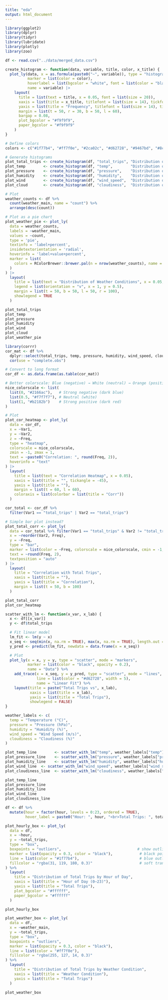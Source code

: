 ```yaml
---
title: "eda"
output: html_document
---
```


```r
library(ggplot2)
library(dplyr)
library(tidyr)
library(lubridate)
library(plotly)
library(zoo)
```

```r
df <- read.csv("../data/merged_data.csv")
```

```r
create_histogram <- function(data, variable, title, color, x_title) {
  plot_ly(data, x = as.formula(paste0("~", variable)), type = "histogram",
          marker = list(color = color),
          hoverlabel = list(bgcolor = "white", font = list(color = "black")),
          name = variable) |>
    layout(
      title = list(text = title, x = 0.05, font = list(size = 20)),
      xaxis = list(title = x_title, titlefont = list(size = 14), tickfont = list(size = 12)),
      yaxis = list(title = "Frequency", titlefont = list(size = 14), tickfont = list(size = 12)),
      margin = list(t = 50, r = 30, b = 50, l = 60),
      bargap = 0.08,
      plot_bgcolor = "#f9f9f9",
      paper_bgcolor = "#f9f9f9"
    )
}

# Define colors
colors <- c("#1f77b4", "#ff7f0e", "#2ca02c", "#d62728", "#9467bd", "#8c564b")

# Generate histograms
plot_total_trips <- create_histogram(df, "total_trips", "Distribution of Total Trips", colors[1], "Total Trips")
plot_temp        <- create_histogram(df, "temp",        "Distribution of Temperature (°C)", colors[2], "Temperature (°C)")
plot_pressure    <- create_histogram(df, "pressure",    "Distribution of Pressure (hPa)",   colors[3], "Pressure (hPa)")
plot_humidity    <- create_histogram(df, "humidity",    "Distribution of Humidity (%)",     colors[4], "Humidity (%)")
plot_wind        <- create_histogram(df, "wind_speed",  "Distribution of Wind Speed (m/s)", colors[5], "Wind Speed (m/s)")
plot_cloud       <- create_histogram(df, "cloudiness",  "Distribution of Cloudiness (%)",   colors[6], "Cloudiness (%)")
```

```r
# Plot
weather_counts <- df %>%
  count(weather_main, name = "count") %>%
  arrange(desc(count))

# Plot as a pie chart
plot_weather_pie <- plot_ly(
  data = weather_counts,
  labels = ~weather_main,
  values = ~count,
  type = 'pie',
  textinfo = 'label+percent',
  insidetextorientation = 'radial',
  hoverinfo = 'label+value+percent',
  marker = list(
    colors = RColorBrewer::brewer.pal(n = nrow(weather_counts), name = "Set3")
  )
) |>
  layout(
    title = list(text = "Distribution of Weather Conditions", x = 0.05, font = list(size = 20)),
    legend = list(orientation = "v", x = 1, y = 0.5),
    margin = list(t = 50, b = 50, l = 50, r = 100),
    showlegend = TRUE
  )
```

```r
plot_total_trips
plot_temp
plot_pressure
plot_humidity
plot_wind
plot_cloud
plot_weather_pie
```
```r
library(corrr)
cor_mat <- df %>%
  dplyr::select(total_trips, temp, pressure, humidity, wind_speed, cloudiness) %>%
  cor(use = "complete.obs")

# Convert to long format
cor_df <- as.data.frame(as.table(cor_mat))

# Better colorscale: Blue (negative) → White (neutral) → Orange (positive)
nice_colorscale <- list(
  list(0, "#2166ac"),   # Strong negative (dark blue)
  list(0.5, "#f7f7f7"), # Neutral (white)
  list(1, "#b2182b")    # Strong positive (dark red)
)

# Plot
plot_cor_heatmap <- plot_ly(
  data = cor_df,
  x = ~Var1,
  y = ~Var2,
  z = ~Freq,
  type = "heatmap",
  colorscale = nice_colorscale,
  zmin = -1, zmax = 1,
  text = ~paste0("Correlation: ", round(Freq, 2)),
  hoverinfo = "text"
) |>
  layout(
    title = list(text = "Correlation Heatmap", x = 0.05),
    xaxis = list(title = "", tickangle = -45),
    yaxis = list(title = ""),
    margin = list(t = 60, l = 60),
    coloraxis = list(colorbar = list(title = "Corr"))
  )
```

```r
cor_total <- cor_df %>%
  filter(Var1 == "total_trips" | Var2 == "total_trips")

# Simple bar plot instead?
plot_total_corr <- plot_ly(
  data = cor_total %>% filter(Var1 == "total_trips" & Var2 != "total_trips"),
  x = ~reorder(Var2, Freq),
  y = ~Freq,
  type = "bar",
  marker = list(color = ~Freq, colorscale = nice_colorscale, cmin = -1, cmax = 1),
  text = ~round(Freq, 2),
  textposition = "auto"
) |>
  layout(
    title = "Correlation with Total Trips",
    xaxis = list(title = ""),
    yaxis = list(title = "Correlation"),
    margin = list(t = 50, b = 100)
  )
```

```r
plot_total_corr
plot_cor_heatmap
```

```r
scatter_with_lm <- function(x_var, x_lab) {
  x <- df[[x_var]]
  y <- df$total_trips

  # Fit linear model
  lm_fit <- lm(y ~ x)
  x_seq <- seq(min(x, na.rm = TRUE), max(x, na.rm = TRUE), length.out = 100)
  y_pred <- predict(lm_fit, newdata = data.frame(x = x_seq))

  # Plot
  plot_ly(x = x, y = y, type = "scatter", mode = "markers",
          marker = list(color = "black", opacity = 0.2),
          name = "Data") %>%
    add_trace(x = x_seq, y = y_pred, type = "scatter", mode = "lines",
              line = list(color = "#d62728", width = 5),
              name = "Linear Fit") %>%
    layout(title = paste("Total Trips vs", x_lab),
           xaxis = list(title = x_lab),
           yaxis = list(title = "Total Trips"),
           showlegend = FALSE)
}

weather_labels <- c(
  temp = "Temperature (°C)",
  pressure = "Pressure (hPa)",
  humidity = "Humidity (%)",
  wind_speed = "Wind Speed (m/s)",
  cloudiness = "Cloudiness (%)"
)

plot_temp_line        <- scatter_with_lm("temp", weather_labels["temp"])
plot_pressure_line    <- scatter_with_lm("pressure", weather_labels["pressure"])
plot_humidity_line    <- scatter_with_lm("humidity", weather_labels["humidity"])
plot_wind_line  <- scatter_with_lm("wind_speed", weather_labels["wind_speed"])
plot_cloudiness_line  <- scatter_with_lm("cloudiness", weather_labels["cloudiness"])
```

```r
plot_temp_line
plot_pressure_line
plot_humidity_line
plot_wind_line
plot_cloudiness_line
```

```r
df <- df %>%
  mutate(hour = factor(hour, levels = 0:23, ordered = TRUE),
         hover_label = paste0("Hour: ", hour, "<br>Total Trips: ", total_trips))

plot_hourly_box <- plot_ly(
  data = df,
  x = ~hour,
  y = ~total_trips,
  type = "box",
  boxpoints = "outliers",                                  # show outliers
  marker = list(opacity = 0.3, color = "black"),            # black points
  line = list(color = "#1f77b4"),                           # blue outline
  fillcolor = "rgba(31, 119, 180, 0.3)"                     # soft transparent blue fill
) %>%
  layout(
    title = "Distribution of Total Trips by Hour of Day",
    xaxis = list(title = "Hour of Day (0–23)"),
    yaxis = list(title = "Total Trips"),
    plot_bgcolor = "#ffffff",
    paper_bgcolor = "#ffffff"
  )

```

```r
plot_hourly_box
```

```r
plot_weather_box <- plot_ly(
  data = df,
  x = ~weather_main,
  y = ~total_trips,
  type = "box",
  boxpoints = "outliers",
  marker = list(opacity = 0.3, color = "black"),
  line = list(color = "#ff7f0e"),
  fillcolor = "rgba(255, 127, 14, 0.3)"
) %>%
  layout(
    title = "Distribution of Total Trips by Weather Condition",
    xaxis = list(title = "Weather Condition"),
    yaxis = list(title = "Total Trips")
  )

plot_weather_box
```


